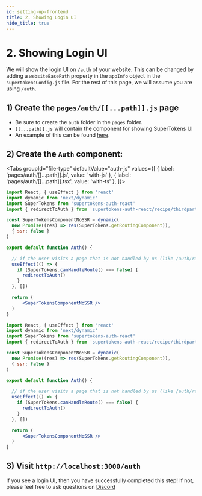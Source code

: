 ```yaml
---
id: setting-up-frontend
title: 2. Showing Login UI
hide_title: true
---
```



# 2. Showing Login UI

We will show the login UI on `/auth` of your website. This can be changed by adding a `websiteBasePath` property in the `appInfo` object in the `supertokensConfig.js` file. For the rest of this page, we will assume you are using `/auth`.

## 1) Create the `pages/auth/[[...path]].js` page
- Be sure to create the `auth` folder in the `pages` folder.
- `[[...path]].js` will contain the component for showing SuperTokens UI
- An example of this can be found [here](https://github.com/supertokens/next.js/blob/canary/examples/with-supertokens/pages/auth/%5B%5B...path%5D%5D.js).

## 2) Create the `Auth` component:

<Tabs
groupId="file-type"
defaultValue="auth-js"
values={[
{ label: 'pages/auth/[[...path]].js', value: 'with-js' },
{ label: 'pages/auth/[[...path]].tsx', value: 'with-ts' },
]}>

<TabItem value="with-js">

```jsx
import React, { useEffect } from 'react'
import dynamic from 'next/dynamic'
import SuperTokens from 'supertokens-auth-react'
import { redirectToAuth } from 'supertokens-auth-react/recipe/thirdpartyemailpassword'

const SuperTokensComponentNoSSR = dynamic(
  new Promise((res) => res(SuperTokens.getRoutingComponent)),
  { ssr: false }
)

export default function Auth() {

  // if the user visits a page that is not handled by us (like /auth/random), then we redirect them back to the auth page.
  useEffect(() => {
    if (SuperTokens.canHandleRoute() === false) {
      redirectToAuth()
    }
  }, [])

  return (
      <SuperTokensComponentNoSSR />
  )
}
```  
</TabItem>

<TabItem value="with-ts">

```jsx
import React, { useEffect } from 'react'
import dynamic from 'next/dynamic'
import SuperTokens from 'supertokens-auth-react'
import { redirectToAuth } from 'supertokens-auth-react/recipe/thirdpartyemailpassword'

const SuperTokensComponentNoSSR = dynamic(
  new Promise((res) => res(SuperTokens.getRoutingComponent)),
  { ssr: false }
)

export default function Auth() {

  // if the user visits a page that is not handled by us (like /auth/random), then we redirect them back to the auth page.
  useEffect(() => {
    if (SuperTokens.canHandleRoute() === false) {
      redirectToAuth()
    }
  }, [])

  return (
      <SuperTokensComponentNoSSR />
  )
}
```
</TabItem>
</Tabs>


## 3) Visit `http://localhost:3000/auth`
If you see a login UI, then you have successfully completed this step! If not, please feel free to ask questions on [Discord](https://supertokens.io/discord)
